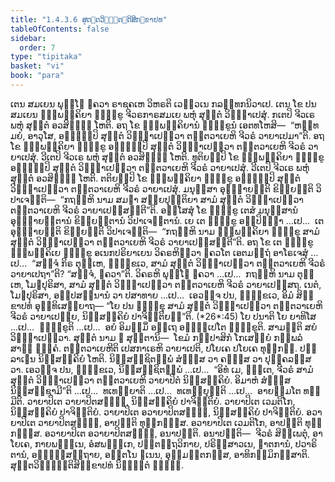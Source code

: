 ```yaml
---
title: "1.4.3.6 ສຸຕ຺ຕວິຎ຺ຎຕ຺ຕິສິກ຺ຂາປທ"
tableOfContents: false
sidebar:
  order: 7
type: "tipitaka"
basket: "vi"
book: "para"
---
```



<DynamicBreadcrumb />

<Division number="636" book="para">

<Paragraph number="2350" book="para">
ເຕນ ສມເຍນ ພຸທ຺ໂຘ ຠຄວາ ຣາຊຄເຫ ວິຫຣຕິ ເວຬຸວເນ ກລນ຺ທກນິວາເປ. ເຕນ ໂຂ ປນ ສມເຍນ ຉພ຺ພຄ຺ຄິຍາ ຠິກ຺ຂູ ຈີວຣກາຣສມເຍ ພຫຸໍ ສຸຕ຺ຕໍ ວິຎ຺ຎາເປສຸໍ. ກເຕປິ ຈີວເຣ ພຫຸໍ ສຸຕ຺ຕໍ ອວສິຏ຺ຐໍ ໂຫຕິ. ອຖ ໂຂ ຉພ຺ພຄ຺ຄິຍານໍ ຠິກ຺ຂູນໍ ເອຕທໂຫສິ—  “ຫນ຺ທ ມຍໍ, ອາວຸໂສ, ອຎ຺ຎມ຺ປິ ສຸຕ຺ຕໍ ວິຎ຺ຎາເປຕ຺ວາ ຕນ຺ຕວາເຍຫິ ຈີວຣໍ ວາຍາເປມາ”ຕິ. ອຖ ໂຂ ຉພ຺ພຄ຺ຄິຍາ ຠິກ຺ຂູ ອຎ຺ຎມ຺ປິ ສຸຕ຺ຕໍ ວິຎ຺ຎາເປຕ຺ວາ ຕນ຺ຕວາເຍຫິ ຈີວຣໍ ວາຍາເປສຸໍ. ວີເຕປິ ຈີວເຣ ພຫຸໍ ສຸຕ຺ຕໍ ອວສິຏ຺ຐໍ ໂຫຕິ. ທຸຕິຍມ຺ປິ ໂຂ ຉພ຺ພຄ຺ຄິຍາ ຠິກ຺ຂູ ອຎ຺ຎມ຺ປິ ສຸຕ຺ຕໍ ວິຎ຺ຎາເປຕ຺ວາ ຕນ຺ຕວາເຍຫິ ຈີວຣໍ ວາຍາເປສຸໍ. ວີເຕປິ ຈີວເຣ ພຫຸໍ ສຸຕ຺ຕໍ ອວສິຏ຺ຐໍ ໂຫຕິ. ຕຕິຍມ຺ປິ ໂຂ ຉພ຺ພຄ຺ຄິຍາ ຠິກ຺ຂູ ອຎ຺ຎມ຺ປິ ສຸຕ຺ຕໍ ວິຎ຺ຎາເປຕ຺ວາ ຕນ຺ຕວາເຍຫິ ຈີວຣໍ ວາຍາເປສຸໍ. ມນຸສ຺ສາ ອຸຊ຺ຌາຍນ຺ຕິ ຂິຍ຺ຍນ຺ຕິ ວິປາເຈນ຺ຕິ—  “ກຖຎ຺ຫິ ນາມ ສມຓາ ສກ຺ຍປຸຕ຺ຕິຍາ ສາມໍ ສຸຕ຺ຕໍ ວິຎ຺ຎາເປຕ຺ວາ ຕນ຺ຕວາເຍຫິ ຈີວຣໍ ວາຍາເປສ຺ສນ຺ຕີ”ຕິ.
</Paragraph>

<Paragraph number="2351" book="para">
ອສ຺ໂສສຸໍ ໂຂ ຠິກ຺ຂູ ເຕສໍ ມນຸສ຺ສານໍ ອຸຊ຺ຌາຍນ຺ຕານໍ ຂິຍ຺ຍນ຺ຕານໍ ວິປາເຈນ຺ຕານໍ. ເຍ ເຕ ຠິກ຺ຂູ ອປ຺ປິຈ຺ຉາ …ເປ…  ເຕ ອຸຊ຺ຌາຍນ຺ຕິ ຂິຍ຺ຍນ຺ຕິ ວິປາເຈນ຺ຕິ—  “ກຖຎ຺ຫິ ນາມ ຉພ຺ພຄ຺ຄິຍາ ຠິກ຺ຂູ ສາມໍ ສຸຕ຺ຕໍ ວິຎ຺ຎາເປຕ຺ວາ ຕນ຺ຕວາເຍຫິ ຈີວຣໍ ວາຍາເປສ຺ສນ຺ຕີ”ຕິ.
</Paragraph>

<Paragraph number="2352" book="para">
ອຖ ໂຂ ເຕ ຠິກ຺ຂູ ຉພ຺ພຄ຺ຄິເຍ ຠິກ຺ຂູ ອເນກປຣິຍາເຍນ ວິຄຣຫິຕ຺ວາ ຠຄວໂຕ ເອຕມຕ຺ຖໍ ອາໂຣເຈສຸໍ …ເປ…  “ສຈ຺ຈໍ ກິຣ ຕຸມ຺ເຫ, ຠິກ຺ຂເວ, ສາມໍ ສຸຕ຺ຕໍ ວິຎ຺ຎາເປຕ຺ວາ ຕນ຺ຕວາເຍຫິ ຈີວຣໍ ວາຍາເປຖາ”ຕິ? “ສຈ຺ຈໍ, ຠຄວາ”ຕິ. ວິຄຣຫິ ພຸທ຺ໂຘ ຠຄວາ …ເປ…  ກຖຎ຺ຫິ ນາມ ຕຸມ຺ເຫ, ໂມຆປຸຣິສາ, ສາມໍ ສຸຕ຺ຕໍ ວິຎ຺ຎາເປຕ຺ວາ ຕນ຺ຕວາເຍຫິ ຈີວຣໍ ວາຍາເປສ຺ສຖ. ເນຕໍ, ໂມຆປຸຣິສາ, ອປ຺ປສນ຺ນານໍ ວາ ປສາທາຍ …ເປ…  ເອວຎ຺ຈ ປນ, ຠິກ຺ຂເວ, ອິມໍ ສິກ຺ຂາປທໍ ອຸທ຺ທິເສຍ຺ຍາຖ—
</Paragraph>

</Division>
<Division number="637" book="para">

<Paragraph number="2353" book="para">
<Emphasis>“ໂຍ ປນ ຠິກ຺ຂຸ ສາມໍ ສຸຕ຺ຕໍ ວິຎ຺ຎາເປຕ຺ວາ ຕນ຺ຕວາເຍຫິ ຈີວຣໍ ວາຍາເປຍ຺ຍ, ນິສ຺ສຄ຺ຄິຍໍ ປາຈິຕ຺ຕິຍນ຺”</Emphasis>ຕິ. (*26*:<Emphasis>45</Emphasis>)
</Paragraph>

</Division>
<Division number="638" book="para">

<Paragraph number="2354" book="para">
<Emphasis>ໂຍ ປນາ</Emphasis>ຕິ ໂຍ ຍາທິໂສ …ເປ…  <Emphasis>ຠິກ຺ຂູ</Emphasis>ຕິ …ເປ…  ອຍໍ ອິມສ຺ມິໍ ອຕ຺ເຖ ອຘິປ຺ເປໂຕ ຠິກ຺ຂູຕິ.
</Paragraph>

<Paragraph number="2355" book="para">
<Emphasis>ສາມນ຺</Emphasis>ຕິ ສຍໍ ວິຎ຺ຎາເປຕ຺ວາ.
</Paragraph>

<Paragraph number="2356" book="para">
<Emphasis>ສຸຕ຺ຕໍ</Emphasis> ນາມ ຉ ສຸຕ຺ຕານິ—  ໂຂມໍ ກປ຺ປາສິກໍ ໂກເສຍ຺ຍໍ ກມ຺ພລໍ ສາຓໍ ຠງ຺ຄໍ.
</Paragraph>

<Paragraph number="2357" book="para">
<Emphasis>ຕນ຺ຕວາເຍຫີ</Emphasis>ຕິ ເປສກາເຣຫິ ວາຍາເປຕິ, ປໂຍເຄ ປໂຍເຄ ທຸກ຺ກຏໍ. ປຏິລາເຠນ ນິສ຺ສຄ຺ຄິຍໍ ໂຫຕິ. ນິສ຺ສຊ຺ຊິຕພ຺ພໍ ສໍຆສ຺ສ ວາ ຄຓສ຺ສ ວາ ປຸຄ຺ຄລສ຺ສ ວາ. ເອວຎ຺ຈ ປນ, ຠິກ຺ຂເວ, ນິສ຺ສຊ຺ຊິຕພ຺ພໍ …ເປ…  “ອິທໍ ເມ, ຠນ຺ເຕ, ຈີວຣໍ ສາມໍ ສຸຕ຺ຕໍ ວິຎ຺ຎາເປຕ຺ວາ ຕນ຺ຕວາເຍຫິ ວາຍາປິຕໍ ນິສ຺ສຄ຺ຄິຍໍ. ອິມາຫໍ ສໍຆສ຺ສ ນິສ຺ສຊ຺ຊາມີ”ຕິ …ເປ…  ທເທຍ຺ຍາຕິ …ເປ…  ທເທຍ຺ຍຸນ຺ຕິ …ເປ…  ອາຍສ຺ມໂຕ ທມ຺ມີຕິ.
</Paragraph>

</Division>
<Division number="639" book="para">

<Paragraph number="2358" book="para">
ວາຍາປິເຕ ວາຍາປິຕສຎ຺ຎີ, ນິສ຺ສຄ຺ຄິຍໍ ປາຈິຕ຺ຕິຍໍ. ວາຍາປິເຕ ເວມຕິໂກ, ນິສ຺ສຄ຺ຄິຍໍ ປາຈິຕ຺ຕິຍໍ. ວາຍາປິເຕ ອວາຍາປິຕສຎ຺ຎີ, ນິສ຺ສຄ຺ຄິຍໍ ປາຈິຕ຺ຕິຍໍ.
</Paragraph>

<Paragraph number="2359" book="para">
ອວາຍາປິເຕ ວາຍາປິຕສຎ຺ຎີ, ອາປຕ຺ຕິ ທຸກ຺ກຏສ຺ສ. ອວາຍາປິເຕ ເວມຕິໂກ, ອາປຕ຺ຕິ ທຸກ຺ກຏສ຺ສ. ອວາຍາປິເຕ ອວາຍາປິຕສຎ຺ຎີ, ອນາປຕ຺ຕິ.
</Paragraph>

</Division>
<Division number="640" book="para">

<Paragraph number="2360" book="para">
ອນາປຕ຺ຕິ—  ຈີວຣໍ ສິພ຺ເພຕຸໍ, ອາໂຍເຄ, ກາຍພນ຺ຘເນ, ອໍສພທ຺ຘເກ, ປຕ຺ຕຕ຺ຖວິກາຍ, ປຣິສ຺ສາວເນ, ຎາຕການໍ, ປວາຣິຕານໍ, ອຎ຺ຎສ຺ສຕ຺ຖາຍ, ອຕ຺ຕໂນ ຘເນນ, ອຸມ຺ມຕ຺ຕກສ຺ສ, ອາທິກມ຺ມິກສ຺ສາຕິ.

</Paragraph>
</Division>

<Paragraph number="2361" type="center" book="para">
ສຸຕ຺ຕວິຎ຺ຎຕ຺ຕິສິກ຺ຂາປທໍ ນິຏ຺ຐິຕໍ ຉຏ຺ຐໍ.
</Paragraph>